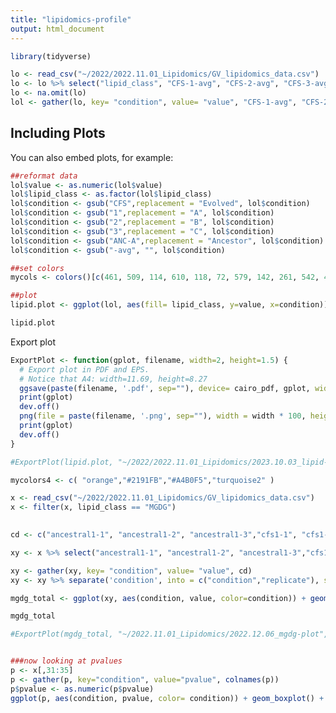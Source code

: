 ```yaml
---
title: "lipidomics-profile"
output: html_document
---
```


```r
library(tidyverse)
```


```r
lo <- read_csv("~/2022/2022.11.01_Lipidomics/GV_lipidomics_data.csv")
lo <- lo %>% select("lipid_class", "CFS-1-avg", "CFS-2-avg", "CFS-3-avg", "ANC-1-avg")
lo <- na.omit(lo)
lol <- gather(lo, key= "condition", value= "value", "CFS-1-avg", "CFS-2-avg", "CFS-3-avg", "ANC-1-avg")
```

## Including Plots

You can also embed plots, for example:

```r

##reformat data
lol$value <- as.numeric(lol$value)
lol$lipid_class <- as.factor(lol$lipid_class)
lol$condition <- gsub("CFS",replacement = "Evolved", lol$condition)
lol$condition <- gsub("1",replacement = "A", lol$condition)
lol$condition <- gsub("2",replacement = "B", lol$condition)
lol$condition <- gsub("3",replacement = "C", lol$condition)
lol$condition <- gsub("ANC-A",replacement = "Ancestor", lol$condition)
lol$condition <- gsub("-avg", "", lol$condition)

##set colors
mycols <- colors()[c(461, 509, 114, 610, 118, 72, 579, 142, 261, 542, 471, 11, 128)] 

##plot
lipid.plot <- ggplot(lol, aes(fill= lipid_class, y=value, x=condition)) + geom_bar(position= "fill", stat= "identity") + theme_classic() + scale_fill_manual(name= "Lipid Class", values = mycols) + ylab("fraction of total lipid profile") + xlab("") + theme(text = element_text(siz= 20))

lipid.plot
```

Export plot
```r
ExportPlot <- function(gplot, filename, width=2, height=1.5) {
  # Export plot in PDF and EPS.
  # Notice that A4: width=11.69, height=8.27
  ggsave(paste(filename, '.pdf', sep=""), device= cairo_pdf, gplot, width = width, height = height, family= "Arial")
  print(gplot)
  dev.off()
  png(file = paste(filename, '.png', sep=""), width = width * 100, height = height * 100)
  print(gplot)
  dev.off()
}
```

```r
#ExportPlot(lipid.plot, "~/2022/2022.11.01_Lipidomics/2023.10.03_lipid-plot", width=7, height=5)

```

```r
mycolors4 <- c( "orange","#2191FB","#A4B0F5","turquoise2" )

x <- read_csv("~/2022/2022.11.01_Lipidomics/GV_lipidomics_data.csv")
x <- filter(x, lipid_class == "MGDG")

  
cd <- c("ancestral1-1", "ancestral1-2", "ancestral1-3","cfs1-1", "cfs1-2", "cfs1-3", "cfs2-1", "cfs2-2", "cfs2-3", "cfs3-1","cfs3-2", "cfs3-3")

xy <- x %>% select("ancestral1-1", "ancestral1-2", "ancestral1-3","cfs1-1", "cfs1-2", "cfs1-3", "cfs2-1", "cfs2-2", "cfs2-3", "cfs3-1","cfs3-2", "cfs3-3", "lipid_class")

xy <- gather(xy, key= "condition", value= "value", cd)
xy <- xy %>% separate('condition', into = c("condition","replicate"), sep= "-")

mgdg_total <- ggplot(xy, aes(condition, value, color=condition)) + geom_boxplot() + theme_bw() + xlab("") + scale_y_log10() + ggtitle("Total MGDG in sample") + ylab("log amount") + scale_color_manual(values= mycolors4, labels= c("Ancestral", "Evolved A", "Evolved B", "Evolved C"))

mgdg_total

#ExportPlot(mgdg_total, "~/2022.11.01_Lipidomics/2022.12.06_mgdg-plot", width = 7, height = 5)


###now looking at pvalues
p <- x[,31:35]
p <- gather(p, key="condition", value="pvalue", colnames(p))
p$pvalue <- as.numeric(p$pvalue)
ggplot(p, aes(condition, pvalue, color= condition)) + geom_boxplot() + theme_bw() + geom_hline(yintercept=.05) + ggtitle("MGDG pvalues")
```


